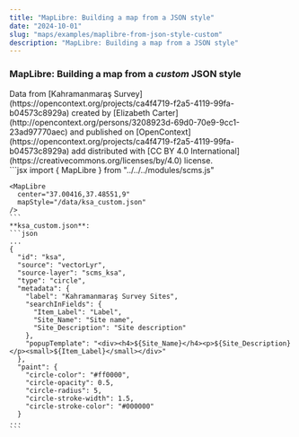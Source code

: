 ```yaml
---
title: "MapLibre: Building a map from a JSON style"
date: "2024-10-01"
slug: "maps/examples/maplibre-from-json-style-custom"
description: "MapLibre: Building a map from a JSON style"
---
```



### MapLibre: Building a map from a _custom_ JSON style

<div className="row mt-3 mb-5 border-top border-bottom py-3">
 <div className="col-6">
    <MapLibre 
      center="37.00416,37.48551,9"
      mapStyle="/data/ksa_custom.json"
    />
     Data from [Kahramanmaraş Survey](https://opencontext.org/projects/ca4f4719-f2a5-4119-99fa-b04573c8929a) created by [Elizabeth Carter](http://opencontext.org/persons/3208923d-69d0-70e9-9cc1-23ad97770aec) and published on [OpenContext](https://opencontext.org/projects/ca4f4719-f2a5-4119-99fa-b04573c8929a) add distributed with [CC BY 4.0 International](https://creativecommons.org/licenses/by/4.0) license.
  </div>
  <div className="col-6">
    ```jsx
    import { MapLibre } from "../../../modules/scms.js"

    <MapLibre 
      center="37.00416,37.48551,9"
      mapStyle="/data/ksa_custom.json"
    />
    ```
    **ksa_custom.json**:
    ```json
    ...
    {
      "id": "ksa",
      "source": "vectorLyr",
      "source-layer": "scms_ksa",
      "type": "circle",
      "metadata": {
        "label": "Kahramanmaraş Survey Sites",
        "searchInFields": {
          "Item_Label": "Label",
          "Site_Name": "Site name",
          "Site_Description": "Site description"
        },
        "popupTemplate": "<div><h4>${Site_Name}</h4><p>${Site_Description}</p><small>${Item_Label}</small></div>"
      },
      "paint": {
        "circle-color": "#ff0000",
        "circle-opacity": 0.5,
        "circle-radius": 5,
        "circle-stroke-width": 1.5,
        "circle-stroke-color": "#000000"
      }
    ...
    ```

  </div>
</div>
